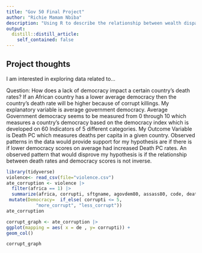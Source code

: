 ```yaml
---
title: "Gov 50 Final Project"
author: "Richie Mamam Nbiba"
description: "Using R to describe the relationship between wealth disparities and mortality rates in regards of health care access."
output:
  distill::distill_article:
    self_contained: false
---
```




## Project thoughts

I am interested in exploring data related to...

Question: How does a lack of democracy impact a certain country’s death rates?
If an African country has a lower average democracy then the country’s death rate will be higher because of corrupt killings. My explanatory variable is average government democracy. Average Government democracy seems to be measured from 0 through 10 which measures a country’s democracy based on the democracy index which is developed on 60 Indicators of 5 different categories. My Outcome Variable is Death PC which measures deaths per capita in a given country. Observed patterns in the data would provide support for my hypothesis are if there is if lower democracy scores on average had increased Death PC rates.  An observed pattern that would disprove my hypothesis is if the relationship between death rates and democracy scores is not inverse. 

```r
library(tidyverse)
violence<- read_csv(file="violence.csv")
ate_corruption <- violence |>
  filter(africa == 1) |>
  summarize(africa, corrupti, sftgname, agovdem80, assass80, code, deathsPC80, democ80) |>
 mutate(Democracy=  if_else( corrupti <= 5, 
           "more_corrupt", "less_corrupt")) 
ate_corruption

corrupt_graph <- ate_corruption |>
ggplot(mapping = aes( x = de , y= corrupti)) +
geom_col()

corrupt_graph
```

